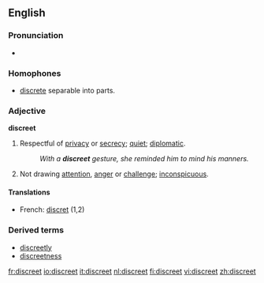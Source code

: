 ==English==

===Pronunciation===
*{{audio|en-us-discreet.ogg|Audio (US)}}

===Homophones===
*[[discrete]] separable into parts.

===Adjective===
'''discreet'''
# Respectful of [[privacy]] or [[secrecy]]; [[quiet]]; [[diplomatic]]. 
#:''With a '''discreet''' gesture, she reminded him to mind his manners.''
# Not drawing [[attention]], [[anger]] or [[challenge]]; [[inconspicuous]].

====Translations====
*French: [[discret]] (1,2)

===Derived terms===
*[[discreetly]]
*[[discreetness]]

[[fr:discreet]]
[[io:discreet]]
[[it:discreet]]
[[nl:discreet]]
[[fi:discreet]]
[[vi:discreet]]
[[zh:discreet]]
